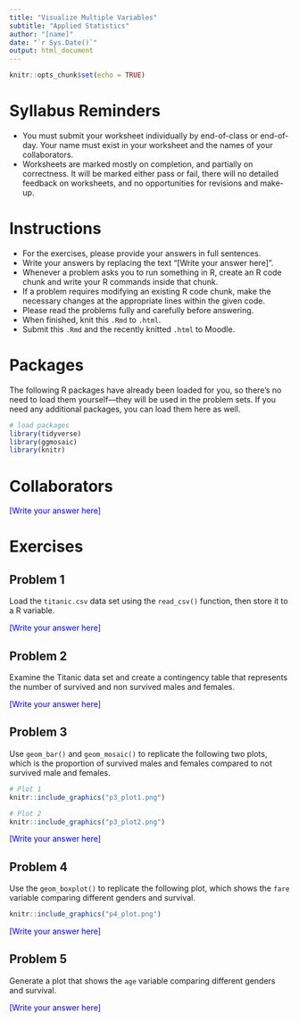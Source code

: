 ---
title: "Visualize Multiple Variables"
subtitle: "Applied Statistics"
author: "[name]"
date: "`r Sys.Date()`"
output: html_document
---

```{r setup, include=FALSE}
knitr::opts_chunk$set(echo = TRUE)
```

# Syllabus Reminders

- You must submit your worksheet individually by end-of-class or end-of-day. Your name must exist in your worksheet and the names of your collaborators.
- Worksheets are marked mostly on completion, and partially on correctness. It will be marked either pass or fail, there will no detailed feedback on worksheets, and no opportunities for revisions and make-up.

# Instructions

- For the exercises, please provide your answers in full sentences.
- Write your answers by replacing the text "[Write your answer here]".
- Whenever a problem asks you to run something in R, create an R code chunk and write your R commands inside that chunk.
- If a problem requires modifying an existing R code chunk, make the necessary changes at the appropriate lines within the given code.
- Please read the problems fully and carefully before answering.
- When finished, knit this `.Rmd` to `.html`.
- Submit this `.Rmd` and the recently knitted `.html` to Moodle.

# Packages

The following R packages have already been loaded for you, so there's no need to load them yourself—they will be used in the problem sets. If you need any additional packages, you can load them here as well.

```{r message=FALSE, warning=FALSE}
# load packages
library(tidyverse)
library(ggmosaic)
library(knitr)
```

# Collaborators

::: {style="color: blue;"}
[Write your answer here]
:::

# Exercises

## Problem 1

Load the `titanic.csv` data set using the `read_csv()` function, then store it to a R variable.

::: {style="color: blue;"}
[Write your answer here]
:::

## Problem 2

Examine the Titanic data set and create a contingency table that represents the number of survived and non survived males and females.

::: {style="color: blue;"}
[Write your answer here]
:::

## Problem 3

Use `geom_bar()` and `geom_mosaic()` to replicate the following two plots, which is the proportion of survived males and females compared to not survived male and females.

```{r echo=FALSE, fig.align='center', out.width = "40%"}
# Plot 1
knitr::include_graphics("p3_plot1.png")
```

```{r echo=FALSE, fig.align='center', out.width = "40%"}
# Plot 2
knitr::include_graphics("p3_plot2.png")
```

::: {style="color: blue;"}
[Write your answer here]
:::

## Problem 4

Use the `geom_boxplot()` to replicate the following plot, which shows the `fare` variable comparing different genders and survival.

```{r echo=FALSE, fig.align='center', out.width = "80%"}
knitr::include_graphics("p4_plot.png")
```

::: {style="color: blue;"}
[Write your answer here]
:::

## Problem 5

Generate a plot that shows the `age` variable comparing different genders and survival.

::: {style="color: blue;"}
[Write your answer here]
:::
